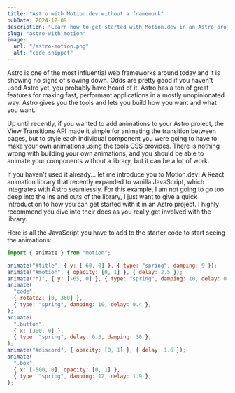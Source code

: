 ```yaml
---
title: "Astro with Motion.dev without a framework"
pubDate: 2024-12-09
description: "Learn how to get started with Motion.dev in an Astro project for beautiful and simple animations."
slug: "astro-with-motion"
image:
  url: "/astro-motion.png"
  alt: "code snippet"
---
```


Astro is one of the most influential web frameworks around today and it is showing no signs of slowing down. Odds are pretty good if you haven't used Astro yet, you probably have heard of it. Astro has a ton of great features for making fast, performant applications in a mostly unopinionated way. Astro gives you the tools and lets you build how you want and what you want.

Up until recently, if you wanted to add animations to your Astro project, the View Transitions API made it simple for animating the transition between pages, but to style each individual component you were going to have to make your own animations using the tools CSS provides. There is nothing wrong with building your own animations, and you should be able to animate your components without a library, but it can be a lot of work.

If you haven't used it already... let me introduce you to Motion.dev! A React animation library that recently expanded to vanilla JavaScript, which integrates with Astro seamlessly. For this example, I am not going to go too deep into the ins and outs of the library, I just want to give a quick introduction to how you can get started with it in an Astro project. I highly recommend you dive into their docs as you really get involved with the library.

Here is all the JavaScript you have to add to the starter code to start seeing the animations:

```javascript
import { animate } from "motion";

animate("#title", { y: [-60, 0] }, { type: "spring", damping: 9 });
animate("#motion", { opacity: [0, 1] }, { delay: 2.5 });
animate("h1", { y: [-65, 0] }, { type: "spring", damping: 10, delay: 0.1 });
animate(
  "code",
  { rotateZ: [0, 360] },
  { type: "spring", damping: 10, delay: 0.4 },
);
animate(
  ".button",
  { x: [300, 0] },
  { type: "spring", delay: 0.3, damping: 30 },
);
animate("#discord", { opacity: [0, 1] }, { delay: 1.6 });
animate(
  ".box",
  { x: [-500, 0], opacity: [0, 1] },
  { type: "spring", damping: 12, delay: 1.9 },
);
```

